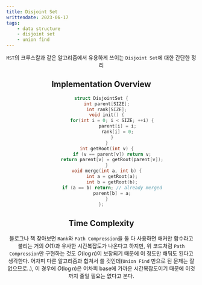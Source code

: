---
title: Disjoint Set
writtendate: 2023-06-17
tags:
    - data structure
    - disjoint set
    - union find
---

<Header />

`MST`의 크루스칼과 같은 알고리즘에서 유용하게 쓰이는 `Disjoint Set`에 대한 간단한 정리

## Implementation Overview

```cpp
struct DisjointSet {
    int parent[SIZE];
    int rank[SIZE];
    void init() {
        for(int i = 0; i < SIZE; ++i) {
            parent[i] = i;
            rank[i] = 0;
        }
    }
    int getRoot(int v) {
        if (v == parent[v]) return v;
        return parent[v] = getRoot(parent[v]);
    }
    void merge(int a, int b) {
        int a = getRoot(a);
        int b = getRoot(b);
        if (a == b) return; // already merged
        parent[b] = a;
    }
};
```

## Time Complexity

블로그나 책 찾아보면 `Rank`와 `Path Compression`을 둘 다 사용하면 애커만 함수라고 불리는 거의 $O(1)$과 유사한 시간복잡도가 나온다고 하지만, 위 코드처럼 `Path Compression`만 구현하는 것도 $O(\log n)$이 보장되기 때문에 이 정도만 해둬도 된다고 생각한다. 어차피 다른 알고리즘과 합쳐서 쓸 것인데(`Union Find` 만으로 된 문제는 잘 없으므로..), 이 경우에 $O(\log n)$은 어차피 base에 가까운 시간복잡도이기 때문에 이것까지 줄일 필요는 없다고 본다.


<TagList />
<Comment />
